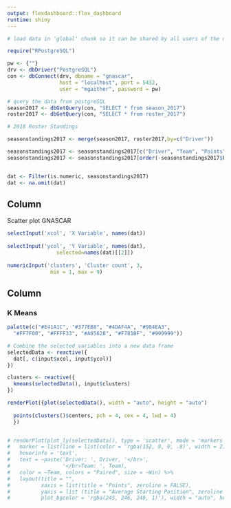 ```yaml
---
output: flexdashboard::flex_dashboard
runtime: shiny
---
```


<style>

body {
  padding-top:0px
}

.navbar{
  visibility: hidden
}

</style>



```r
# load data in 'global' chunk so it can be shared by all users of the dashboard

require("RPostgreSQL")

pw <- {""}
drv <- dbDriver("PostgreSQL")
con <- dbConnect(drv, dbname = "gnascar",
                 host = "localhost", port = 5432,
                 user = "mgaither", password = pw)

# query the data from postgreSQL 
season2017 <- dbGetQuery(con, "SELECT * from season_2017")
roster2017 <- dbGetQuery(con, "SELECT * from roster_2017")

# 2018 Roster Standings

seasonstandings2017 <- merge(season2017, roster2017,by=c("Driver"))

seasonstandings2017 <- seasonstandings2017[c("Driver", "Team", "Points","Diff","Ppts","Races","Win","T5","T10","Pole","Laps","Led","AvSt","AvFn","RAF","Miles","LLF")]
seasonstandings2017 <- seasonstandings2017[order(-seasonstandings2017$Points),]


dat <- Filter(is.numeric, seasonstandings2017)
dat <- na.omit(dat)
```


Column {.sidebar}
-----------------------------------------------------------------------

Scatter plot GNASCAR

```r
selectInput('xcol', 'X Variable', names(dat))
    
selectInput('ycol', 'Y Variable', names(dat),
                selected=names(dat)[[2]])
    
numericInput('clusters', 'Cluster count', 3,
              min = 1, max = 9)

```

Column
-----------------------------------------------------------------------

### K Means

```r
palette(c("#E41A1C", "#377EB8", "#4DAF4A", "#984EA3",
  "#FF7F00", "#FFFF33", "#A65628", "#F781BF", "#999999"))

# Combine the selected variables into a new data frame
selectedData <- reactive({
  dat[, c(input$xcol, input$ycol)]
})

clusters <- reactive({
  kmeans(selectedData(), input$clusters)
})

renderPlot({plot(selectedData(), width = "auto", height = "auto")
  
  points(clusters()$centers, pch = 4, cex = 4, lwd = 4)
  })


# renderPlot(plot_ly(selectedData(), type = 'scatter', mode = 'markers',
#   marker = list(line = list(color = 'rgba(152, 0, 0, .8)', width = 2)),
#   hoverinfo = 'text',
#   text = ~paste('Driver: ', Driver, '</br>',
#                 '</br>Team: ', Team),
#   color = ~Team, colors = "Paired", size = ~Win) %>%
#   layout(title = "",
#          xaxis = list(title = "Points", zeroline = FALSE),
#          yaxis = list (title = "Average Starting Position", zeroline = FALSE),
#          plot_bgcolor = 'rgba(245, 246, 249, 1)'), width = "auto", height = "auto"))


```

